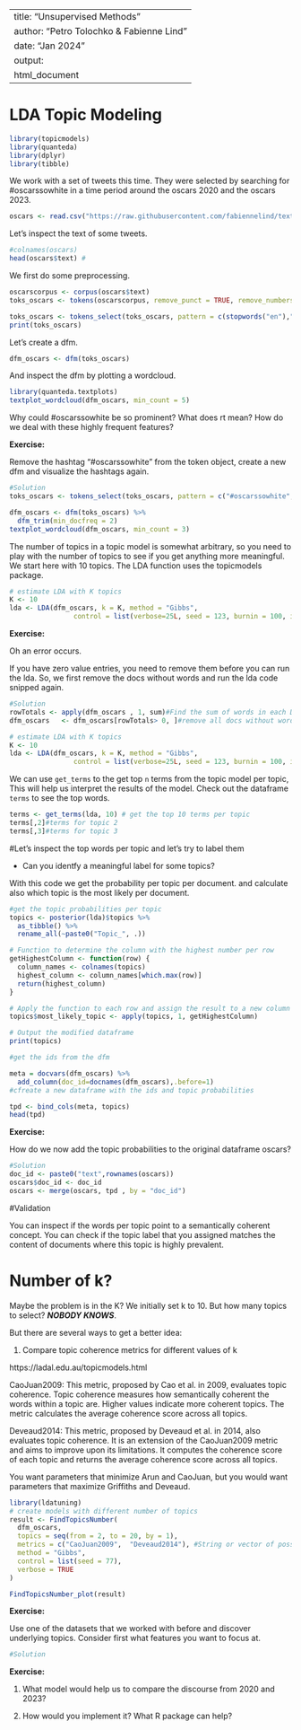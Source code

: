
---
title: "Unsupervised Methods"
author: "Petro Tolochko & Fabienne Lind"
date: "Jan 2024"
output:
  html_document
---

# LDA Topic Modeling


```r
library(topicmodels)
library(quanteda)
library(dplyr)
library(tibble)
```

We work with a set of tweets this time. They were selected by searching for #oscarssowhite in a time period around the oscars 2020 and the oscars 2023.

```r
oscars <- read.csv("https://raw.githubusercontent.com/fabiennelind/text-as-data-in-R/main/data/OscarsSoWhite_sample.csv")

```


Let's inspect the text of some tweets.

```r
#colnames(oscars)
head(oscars$text) #
```

We first do some preprocessing.

```r
oscarscorpus <- corpus(oscars$text)
toks_oscars <- tokens(oscarscorpus, remove_punct = TRUE, remove_numbers = TRUE, remove_symbol = TRUE)

toks_oscars <- tokens_select(toks_oscars, pattern = c(stopwords("en"),"*-time", "updated-*", "gmt", "bst"), selection = "remove")
print(toks_oscars)

```


Let's create a dfm. 

```r
dfm_oscars <- dfm(toks_oscars) 
```

And inspect the dfm by plotting a wordcloud. 

```r
library(quanteda.textplots)
textplot_wordcloud(dfm_oscars, min_count = 5)
```
Why could #oscarssowhite be so prominent? What does rt mean? How do we deal with these highly frequent features?

**Exercise:**

Remove the hashtag "#oscarssowhite" from the token object, create a new dfm and visualize the hashtags again.

```r
#Solution
toks_oscars <- tokens_select(toks_oscars, pattern = c("#oscarssowhite", "rt"), selection = "remove", valuetype="regex")

dfm_oscars <- dfm(toks_oscars) %>% 
  dfm_trim(min_docfreq = 2)
textplot_wordcloud(dfm_oscars, min_count = 3)

```


The number of topics in a topic model is somewhat arbitrary, so you need to play with the number of topics to see if you get anything more meaningful. We start here with 10 topics. The LDA function uses the topicmodels package.


```r
# estimate LDA with K topics
K <- 10
lda <- LDA(dfm_oscars, k = K, method = "Gibbs", 
                control = list(verbose=25L, seed = 123, burnin = 100, iter = 500))
```

**Exercise:**

Oh an error occurs.

If you have zero value entries, you need to remove them before you can run the lda. So, we first remove the docs without words and run the lda code snipped again.


```r
#Solution
rowTotals <- apply(dfm_oscars , 1, sum)#Find the sum of words in each Document
dfm_oscars   <- dfm_oscars[rowTotals> 0, ]#remove all docs without words

# estimate LDA with K topics
K <- 10
lda <- LDA(dfm_oscars, k = K, method = "Gibbs", 
                control = list(verbose=25L, seed = 123, burnin = 100, iter = 500))
```


We can use `get_terms` to the get top `n` terms from the topic model per topic, This will help us interpret the results of the model.
Check out the dataframe `terms` to see the top words.

```r
terms <- get_terms(lda, 10) # get the top 10 terms per topic 
terms[,2]#terms for topic 2
terms[,3]#terms for topic 3

```

#Let's inspect the top words per topic and let's try to label them

- Can you identfy a meaningful label for some topics?





With this code we get the probability per topic per document. and calculate also which topic is the most likely per document. 

```r
#get the topic probabilities per topic
topics <- posterior(lda)$topics %>% 
  as_tibble() %>% 
  rename_all(~paste0("Topic_", .))

# Function to determine the column with the highest number per row
getHighestColumn <- function(row) {
  column_names <- colnames(topics)
  highest_column <- column_names[which.max(row)]
  return(highest_column)
}

# Apply the function to each row and assign the result to a new column
topics$most_likely_topic <- apply(topics, 1, getHighestColumn)

# Output the modified dataframe
print(topics)

#get the ids from the dfm 

meta = docvars(dfm_oscars) %>% 
  add_column(doc_id=docnames(dfm_oscars),.before=1)
#cfreate a new dataframe with the ids and topic probabilities

tpd <- bind_cols(meta, topics) 
head(tpd)
```


**Exercise:**

How do we now add the topic probabilities to the original dataframe oscars?


```r
#Solution
doc_id <- paste0("text",rownames(oscars))
oscars$doc_id <- doc_id
oscars <- merge(oscars, tpd , by = "doc_id")
```



#Validation

You can inspect if the words per topic point to a semantically coherent concept.
You can check if the topic label that you assigned matches the content of documents where this topic is highly prevalent.




# Number of k?

Maybe the problem is in the K? We initially set k to 10. But how many topics to select? ***NOBODY KNOWS***.


But there are several ways to get a better idea:

1. Compare topic coherence metrics for different values of k

https://ladal.edu.au/topicmodels.html

CaoJuan2009: This metric, proposed by Cao et al. in 2009, evaluates topic coherence. Topic coherence measures how semantically coherent the words within a topic are. Higher values indicate more coherent topics. The metric calculates the average coherence score across all topics.

Deveaud2014: This metric, proposed by Deveaud et al. in 2014, also evaluates topic coherence. It is an extension of the CaoJuan2009 metric and aims to improve upon its limitations. It computes the coherence score of each topic and returns the average coherence score across all topics.


You want parameters that minimize Arun and CaoJuan, but you would want parameters that maximize Griffiths and Deveaud. 

```r
library(ldatuning)
# create models with different number of topics
result <- FindTopicsNumber(
  dfm_oscars,
  topics = seq(from = 2, to = 20, by = 1),
  metrics = c("CaoJuan2009",  "Deveaud2014"), #String or vector of possible metrics: "Griffiths2004", "CaoJuan2009", "Arun2010", "Deveaud2014"
  method = "Gibbs",
  control = list(seed = 77),
  verbose = TRUE
)

```

```r
FindTopicsNumber_plot(result)
```



**Exercise:**

Use one of the datasets that we worked with before and discover underlying topics.
Consider first what features you want to focus at.

```r
#Solution

```




**Exercise:**

1. What model would help us to compare the discourse from 2020 and 2023?

2. How would you implement it? What R package can help?








